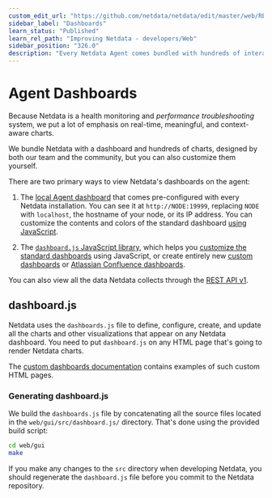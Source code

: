 ```yaml
---
custom_edit_url: "https://github.com/netdata/netdata/edit/master/web/README.md"
sidebar_label: "Dashboards"
learn_status: "Published"
learn_rel_path: "Improving Netdata - developers/Web"
sidebar_position: "326.0"
description: "Every Netdata Agent comes bundled with hundreds of interactive, customizable charts designed by monitoring and troubleshooting experts."
---
```

# Agent Dashboards

Because Netdata is a health monitoring and _performance troubleshooting_ system,
we put a lot of emphasis on real-time, meaningful, and context-aware charts.

We bundle Netdata with a dashboard and hundreds of charts, designed by both our
team and the community, but you can also customize them yourself.

There are two primary ways to view Netdata's dashboards on the agent:

1.  The [local Agent dashboard](/docs/visualizations/agent-dashboard) that comes pre-configured with every Netdata installation. You can
    see it at `http://NODE:19999`, replacing `NODE` with `localhost`, the hostname of your node, or its IP address. You
    can customize the contents and colors of the standard dashboard [using
    JavaScript](/docs/visualizations/agent-dashboard#customizing-the-local-dashboard).

2.  The [`dashboard.js` JavaScript library](#dashboardjs), which helps you
   [customize the standard dashboards](/docs/visualizations/agent-dashboard#customizing-the-local-dashboard)
   using JavaScript, or create entirely new [custom dashboards](/docs/visualizations/agent-dashboard/custom-dashboards) or
   [Atlassian Confluence dashboards](/docs/exporting-data/atlassian-confluence-dashboards).

You can also view all the data Netdata collects through the [REST API v1](/docs/improving-netdata---developers/agent-api#netdata-rest-api).

## dashboard.js

Netdata uses the `dashboards.js` file to define, configure, create, and update
all the charts and other visualizations that appear on any Netdata dashboard.
You need to put `dashboard.js` on any HTML page that's going to render Netdata
charts.

The [custom dashboards documentation](/docs/visualizations/agent-dashboard/custom-dashboards) contains examples of such
custom HTML pages.

### Generating dashboard.js

We build the `dashboards.js` file by concatenating all the source files located
in the `web/gui/src/dashboard.js/` directory. That's done using the provided
build script:

```sh
cd web/gui
make
```

If you make any changes to the `src` directory when developing Netdata, you
should regenerate the `dashboard.js` file before you commit to the Netdata
repository.
